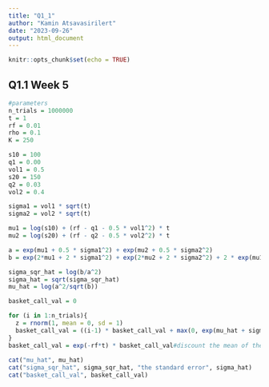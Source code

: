 ```yaml
---
title: "Q1_1"
author: "Kamin Atsavasirilert"
date: "2023-09-26"
output: html_document
---
```


```r
knitr::opts_chunk$set(echo = TRUE)
```

## Q1.1 Week 5

```r
#parameters
n_trials = 1000000
t = 1
rf = 0.01
rho = 0.1
K = 250

s10 = 100
q1 = 0.00
vol1 = 0.5
s20 = 150
q2 = 0.03
vol2 = 0.4

sigma1 = vol1 * sqrt(t)
sigma2 = vol2 * sqrt(t)

mu1 = log(s10) + (rf - q1 - 0.5 * vol1^2) * t
mu2 = log(s20) + (rf - q2 - 0.5 * vol2^2) * t

a = exp(mu1 + 0.5 * sigma1^2) + exp(mu2 + 0.5 * sigma2^2)
b = exp(2*mu1 + 2 * sigma1^2) + exp(2*mu2 + 2 * sigma2^2) + 2 * exp(mu1 + mu2 + 0.5* (sigma1^2 + sigma2^2 + 2*rho*sigma1*sigma2))

sigma_sqr_hat = log(b/a^2)
sigma_hat = sqrt(sigma_sqr_hat)
mu_hat = log(a^2/sqrt(b))

basket_call_val = 0

for (i in 1:n_trials){
  z = rnorm(1, mean = 0, sd = 1)
  basket_call_val = ((i-1) * basket_call_val + max(0, exp(mu_hat + sigma_hat * z) - K))/i
}
basket_call_val = exp(-rf*t) * basket_call_val#discount the mean of the payoff back to the current time
  
cat("mu_hat", mu_hat)
cat("sigma_sqr_hat", sigma_sqr_hat, "the standard error", sigma_hat)
cat("basket_call_val", basket_call_val)
```
